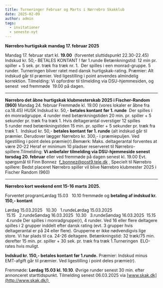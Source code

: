 ```yaml
---
title: Turneringer Februar og Marts i Nørrebro Skakklub
date: 2025-02-09
author: admin
tags:
  - invitationer
  - seneste-nyt
---
```

**Nørrebro hurtigskak mandag 17. februar 2025**

Mandag 17. februar start kl. **19.00**  (forventet sluttidspunkt 22.30-22.45) Indskud kr. 50,- BETALES KONTANT ! før 1.runde Betænkningstid: 12 min pr. spiller + 5 sek. pr. træk fra træk nr. 1.  Der spilles i een monrad-gruppe. 5 runder. Turneringen bliver ratet med dansk hurtigskak-rating. Præmier: Alt indskud går til præmier. Ved ligestilling i point anvendes almindelig korrektion.  Tilmelding: Vi opfordrer til tilmelding via DSU-hjemmesiden, og senest  ved fremmøde  19.00 på dagen.

*******************************************************************

**Nørrebro det åbne hurtigskak klubmesterskab 2025 i Fischer-Random (960)** Mandag 24. februar Fremmøde kl. 19.00 (vores lokaler er åbne fra ca.18.45) HUSK Indskud kr. 50,- **betales kontant** **før 1. runde**  Der spilles i én monradgruppe. 4 runder med betænkningstiden 20 min. pr. spiller + 5 sekunder pr. træk fra træk 1. Hvis deltagerantal overstiger 12 spilles 5 runder med betænkningstiden 15 min. pr. spiller + 5 sekunder pr. træk fra træk 1.  Indskud kr. 50,- **betales kontant** **før 1. runde** (alt indskud går til præmier. Derudover lægger Nørrebro kr. 300,- i præmiepuljen. Ved ligestilling i point deles præmie(r).Bemærk: Maks. deltagerantal forventes at være 20-22 Heraf er minimum 10 pladser reserveret til Nørrebro-spillere.Tilmelding: **Vi anbefaler tilmelding via DSU-hjemmeside senest torsdag 20. februar** eller ved fremmøde på dagen senest kl. 19.00 Evt. spørgsmål til Finn Bonnez  [f_bonnez@post9.tele.dk](mailto:f_bonnez@post9.tele.dk)
[ ](mailto:printzlauskak@gmail.comk) Specielt til Nørrebro spillere: Bedst placeret Nørrebro spiller vil blive Nørrebro klubmester 2025 i Fischer Random (960)

*******************************************************************

**Nørrebro kort weekend emt 15-16 marts 2025.** 

Forventet programLørdag 15.03   10.10 fremmøde og **betaling af indskud kr. 150,- kontant**

Lørdag 15.03.2025   10.30   1.rundeLørdag 15.03.2025   15.15   2.rundeSøndag 16.03.2025  10.30   3.rundeSøndag 16.03.2025  15.15   4.runde Der spilles i monradgruppe(r), 4 runder. Ved 16 eller flere deltagere spilles i 2 grupper inddelt efter dansk rating (evt. 3 grupper hvis deltagerantal er på 24 eller flere). Grupperne er ikke nødvendigvis lige store. Vi har plads til ca. 24-26 deltagere. Betænkningstid: 32 træk/75 min. derefter 15 min. pr. spiller + 30 sek. pr. træk fra træk 1.Turneringen  ELO-rates hvis muligt.  

**Indskud kr. 150,- betales kontant før 1.runde.** Præmier: Indskud minus EMT-afgift går til præmier. Ved ligestilling i point deles præmie(r). 

Fremmøde: **Lørdag 15.03 kl. 10.10**. Øvrige runder senest 30 min. efter annonceret starttidspunkt. Tilmelding senest 06.03.2025 via [www.skak.dk](http://www.skak.dk/) 
